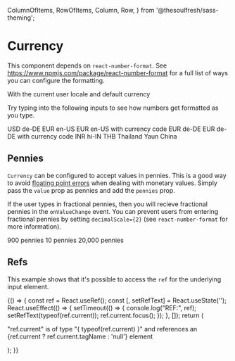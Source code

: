 
  ColumnOfItems,
  RowOfItems,
  Column,
  Row,
} from '@thesoulfresh/sass-theming';


<Meta title="Components/Numbers/Currency" />

# Currency

<Description of={Currency} />

This component depends on `react-number-format`. See https://www.npmjs.com/package/react-number-format
for a full list of ways you can configure the formatting.

<Canvas>
  <Story name="Currency" decorators={[ColumnOfItems]}>
    <label>With the current user locale and default currency</label>
    <Currency value={202838} onValueChange={act('onValueChange')} />
    <p>Try typing into the following inputs to see how numbers
    get formatted as you type.</p>
    <label>USD de-DE</label>
    <Currency input locale='de-DE' onValueChange={act('onValueChange')} />
    <label>EUR en-US</label>
    <Currency input locale='en-US' currency="EUR" onValueChange={act('onValueChange')} />
    <label>EUR en-US with currency code</label>
    <Currency input locale='en-US' currency="EUR" currencyDisplay="code" onValueChange={act('onValueChange')} />
    <label>EUR de-DE</label>
    <Currency input locale='de-DE' currency="EUR" onValueChange={act('onValueChange')} />
    <label>EUR de-DE with currency code</label>
    <Currency input locale='de-DE' currency="EUR" currencyDisplay="code" onValueChange={act('onValueChange')} />
    <label>INR hi-IN</label>
    <Currency input locale='hi-IN' currency="INR" onValueChange={act('onValueChange')} />
    <label>THB Thailand</label>
    <Currency input locale='th' currency="THB" onValueChange={act('onValueChange')} />
    <label>Yaun China</label>
    <Currency input locale="zh-Hans-CN-u-nu-hanidec" currency='CNY' onValueChange={act('onValueChange')} />
  </Story>
</Canvas>

<ArgsTable of={Currency} />

## Pennies

`Currency` can be configured to accept values in pennies. This is a good
way to avoid [floating point errors](https://floating-point-gui.de/) when
dealing with monetary values. Simply pass the `value` prop as pennies and
add the `pennies` prop.

If the user types in fractional pennies, then you will recieve
fractional pennies in the `onValueChange` event. You can prevent
users from entering fractional pennies by setting `decimalScale={2}`
(see `react-number-format` for more information).

<Canvas>
  <Story name="Pennies" decorators={[ColumnOfItems]}>
    <label>900 pennies</label>
    <Currency input value={900} pennies onValueChange={act('onValueChange')} />
    <label>10 pennies</label>
    <Currency input value={10} pennies onValueChange={act('onValueChange')} />
    <label>20,000 pennies</label>
    <Currency input value={20000} pennies onValueChange={act('onValueChange')} />
  </Story>
</Canvas>

## Refs

This example shows that it's possible to access the `ref`
for the underlying input element.

<Canvas>
  <Story name="Input Ref">
    <Column>
      {() => {
        const ref = React.useRef();
        const [, setRefText] = React.useState('');
        React.useEffect(() => {
          setTimeout(() => {
            console.log("REF:", ref);
            setRefText(typeof(ref.current));
            ref.current.focus();
          });
        }, []);
        return (
          <div>
            <p>"ref.current" is of type "{ typeof(ref.current) }" and
            references an {ref.current ? ref.current.tagName : 'null'} element</p>
            <Currency input ref={ref} />
          </div>
        );
      }}
    </Column>
  </Story>
</Canvas>
